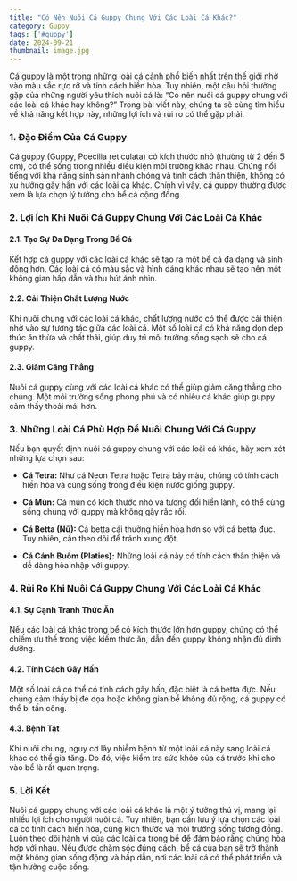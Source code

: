 ```yaml
---
title: "Có Nên Nuôi Cá Guppy Chung Với Các Loài Cá Khác?"
category: Guppy
tags: ['#guppy']
date: 2024-09-21
thumbnail: image.jpg
---
```


Cá guppy là một trong những loài cá cảnh phổ biến nhất trên thế giới nhờ vào màu sắc rực rỡ và tính cách hiền hòa. Tuy nhiên, một câu hỏi thường gặp của những người yêu thích nuôi cá là: “Có nên nuôi cá guppy chung với các loài cá khác hay không?” Trong bài viết này, chúng ta sẽ cùng tìm hiểu về khả năng kết hợp này, những lợi ích và rủi ro có thể gặp phải.

### 1. **Đặc Điểm Của Cá Guppy**

Cá guppy (Guppy, Poecilia reticulata) có kích thước nhỏ (thường từ 2 đến 5 cm), có thể sống trong nhiều điều kiện môi trường khác nhau. Chúng nổi tiếng với khả năng sinh sản nhanh chóng và tính cách thân thiện, không có xu hướng gây hấn với các loài cá khác. Chính vì vậy, cá guppy thường được xem là lựa chọn lý tưởng cho bể cá cộng đồng.

### 2. **Lợi Ích Khi Nuôi Cá Guppy Chung Với Các Loài Cá Khác**

#### **2.1. Tạo Sự Đa Dạng Trong Bể Cá**
Kết hợp cá guppy với các loài cá khác sẽ tạo ra một bể cá đa dạng và sinh động hơn. Các loài cá có màu sắc và hình dáng khác nhau sẽ tạo nên một không gian hấp dẫn và thu hút ánh nhìn.

#### **2.2. Cải Thiện Chất Lượng Nước**
Khi nuôi chung với các loài cá khác, chất lượng nước có thể được cải thiện nhờ vào sự tương tác giữa các loài cá. Một số loài cá có khả năng dọn dẹp thức ăn thừa và chất thải, giúp duy trì môi trường sống sạch sẽ cho cá guppy.

#### **2.3. Giảm Căng Thẳng**
Nuôi cá guppy cùng với các loài cá khác có thể giúp giảm căng thẳng cho chúng. Một môi trường sống phong phú và có nhiều cá khác giúp guppy cảm thấy thoải mái hơn.

### 3. **Những Loài Cá Phù Hợp Để Nuôi Chung Với Cá Guppy**

Nếu bạn quyết định nuôi cá guppy chung với các loài cá khác, hãy xem xét những lựa chọn sau:

- **Cá Tetra:** Như cá Neon Tetra hoặc Tetra bảy màu, chúng có tính cách hiền hòa và cùng sống trong điều kiện nước giống guppy.
  
- **Cá Mún:** Cá mún có kích thước nhỏ và tương đối hiền lành, có thể cùng sống chung với guppy mà không gây rắc rối.

- **Cá Betta (Nữ):** Cá betta cái thường hiền hòa hơn so với cá betta đực. Tuy nhiên, cần theo dõi để tránh xung đột.

- **Cá Cánh Buồm (Platies):** Những loài cá này có tính cách thân thiện và dễ dàng hòa nhập với guppy.

### 4. **Rủi Ro Khi Nuôi Cá Guppy Chung Với Các Loài Cá Khác**

#### **4.1. Sự Cạnh Tranh Thức Ăn**
Nếu các loài cá khác trong bể có kích thước lớn hơn guppy, chúng có thể chiếm ưu thế trong việc kiếm thức ăn, dẫn đến guppy không nhận đủ dinh dưỡng.

#### **4.2. Tính Cách Gây Hấn**
Một số loài cá có thể có tính cách gây hấn, đặc biệt là cá betta đực. Nếu chúng cảm thấy bị đe dọa hoặc không gian bể không đủ rộng, cá guppy có thể bị tấn công.

#### **4.3. Bệnh Tật**
Khi nuôi chung, nguy cơ lây nhiễm bệnh từ một loài cá này sang loài cá khác có thể gia tăng. Do đó, việc kiểm tra sức khỏe của cá trước khi cho vào bể là rất quan trọng.

### 5. **Lời Kết**

Nuôi cá guppy chung với các loài cá khác là một ý tưởng thú vị, mang lại nhiều lợi ích cho người nuôi cá. Tuy nhiên, bạn cần lưu ý lựa chọn các loài cá có tính cách hiền hòa, cùng kích thước và môi trường sống tương đồng. Luôn theo dõi hành vi của các loài cá trong bể để đảm bảo rằng chúng hòa hợp với nhau. Nếu được chăm sóc đúng cách, bể cá của bạn sẽ trở thành một không gian sống động và hấp dẫn, nơi các loài cá có thể phát triển và tận hưởng cuộc sống.